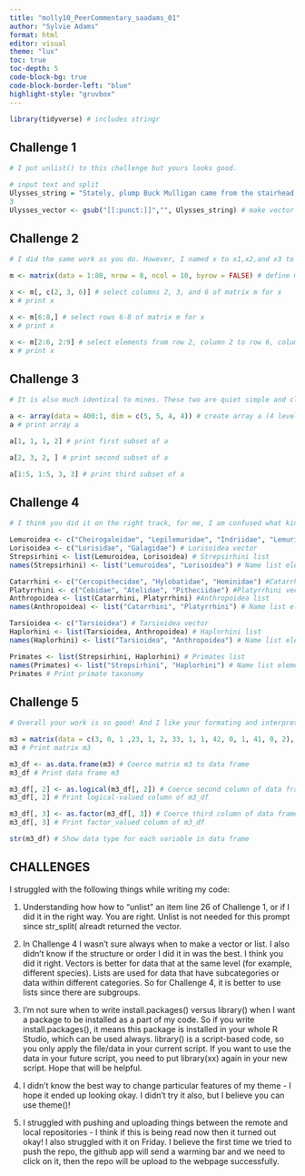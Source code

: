 ```yaml
---
title: "molly10_PeerCommentary_saadams_01"
author: "Sylvie Adams"
format: html
editor: visual
theme: "lux"
toc: true
toc-depth: 5
code-block-bg: true
code-block-border-left: "blue"
highlight-style: "gruvbox"
---
```


```r
library(tidyverse) # includes stringr
```

## Challenge 1

```r
# I put unlist() to this challenge but yours looks good.

# input text and split
Ulysses_string = "Stately, plump Buck Mulligan came from the stairhead, bearing a bowl of lather on which a mirror and a razor lay crossed."
3
Ulysses_vector <- gsub("[[:punct:]]","", Ulysses_string) # make vector of string w/o punctuation


```

## Challenge 2

```r
# I did the same work as you do. However, I named x to x1,x2,and x3 to prevent I messed them up. I am not sure if I use only use the symbol "x", will it be recovered later or not.

m <- matrix(data = 1:80, nrow = 8, ncol = 10, byrow = FALSE) # define matrix m

x <- m[, c(2, 3, 6)] # select columns 2, 3, and 6 of matrix m for x
x # print x

x <- m[6:8,] # select rows 6-8 of matrix m for x
x # print x

x <- m[2:6, 2:9] # select elements from row 2, column 2 to row 6, column 9 of matrix m for x
x # print x
```

## Challenge 3

```r
# It is also much identical to mines. These two are quiet simple and clear.

a <- array(data = 400:1, dim = c(5, 5, 4, 4)) # create array a (4 levels, 400 elements)
a # print array a

a[1, 1, 1, 2] # print first subset of a

a[2, 3, 2, ] # print second subset of a

a[1:5, 1:5, 3, 3] # print third subset of a
```

## Challenge 4

```r
# I think you did it on the right track, for me, I am confused what kind of result should I get for this challenge, so I think I coded it in the wrong way.

Lemuroidea <- c("Cheirogaleidae", "Lepilemuridae", "Indriidae", "Lemuridae", "Daubentoniidae") # Lemuroidea vector
Lorisoidea <- c("Lorisidae", "Galagidae") # Lorisoidea vector
Strepsirhini <- list(Lemuroidea, Lorisoidea) # Strepsirhini list
names(Strepsirhini) <- list("Lemuroidea", "Lorisoidea") # Name list elements

Catarrhini <- c("Cercopithecidae", "Hylobatidae", "Hominidae") #Catarrhini vector
Platyrrhini <- c("Cebidae", "Atelidae", "Pitheciidae") #Platyrrhini vector
Anthropoidea <- list(Catarrhini, Platyrrhini) #Anthropoidea list
names(Anthropoidea) <- list("Catarrhini", "Platyrrhini") # Name list elements

Tarsioidea <- c("Tarsioidea") # Tarsioidea vector
Haplorhini <- list(Tarsioidea, Anthropoidea) # Haplorhini list
names(Haplorhini) <- list("Tarsioidea", "Anthropoidea") # Name list elements

Primates <- list(Strepsirhini, Haplorhini) # Primates list
names(Primates) <- list("Strepsirhini", "Haplorhini") # Name list elements
Primates # Print primate taxonomy
```

## Challenge 5

```r
# Overall your work is so good! And I like your formating and interpretations with every step, it is very clear and easy to read.

m3 = matrix(data = c(3, 0, 1 ,23, 1, 2, 33, 1, 1, 42, 0, 1, 41, 0, 2), nrow = 5, ncol = 3, byrow = TRUE) # create matrix m3, stored by rows
m3 # Print matrix m3

m3_df <- as.data.frame(m3) # Coerce matrix m3 to data frame
m3_df # Print data frame m3

m3_df[, 2] <- as.logical(m3_df[, 2]) # Coerce second column of data frame to logical-valued
m3_df[, 2] # Print logical-valued column of m3_df

m3_df[, 3] <- as.factor(m3_df[, 3]) # Coerce third column of data frame to factor-valued
m3_df[, 3] # Print factor_valued column of m3_df

str(m3_df) # Show data type for each variable in data frame
```

## CHALLENGES

I struggled with the following things while writing my code:

1)  Understanding how how to "unlist" an item line 26 of Challenge 1, or if I did it in the right way. You are right. Unlist is not needed for this prompt since str_split( alreadt returned the vector.

2)  In Challenge 4 I wasn't sure always when to make a vector or list. I also didn't know if the structure or order I did it in was the best. I think you did it right. Vectors is better for data that at the same level (for example, different species). Lists are used for data that have subcategories or data within different categories. So for Challenge 4, it is better to use lists since there are subgroups.

3)  I'm not sure when to write install.packages() versus library() when I want a package to be installed as a part of my code. So if you write install.packages(), it means this package is installed in your whole R Studio, which can be used always. library() is a script-based code, so you only apply the file/data in your current script. If you want to use the data in your future script, you need to put library(xx) again in your new script. Hope that will be helpful.

4)  I didn't know the best way to change particular features of my theme - I hope it ended up looking okay. I didn't try it also, but I believe you can use theme()!

5)  I struggled with pushing and uploading things between the remote and local repositories - I think if this is being read now then it turned out okay! I also struggled with it on Friday. I believe the first time we tried to push the repo, the github app will send a warming bar and we need to click on it, then the repo will be upload to the webpage successfully.
